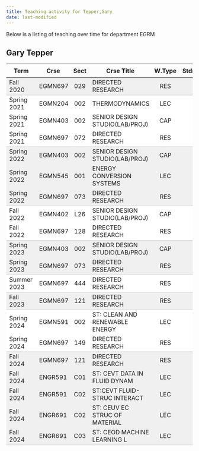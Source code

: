 ```yaml
---
title: Teaching activity for Tepper,Gary
date: last-modified
---
```


Below is a listing of teaching over time for department EGRM


## Gary Tepper

<style type="text/css">
#T_b036c table {
  width: 100%;
  border-collapse: collapse;
}
#T_b036c th {
  text-align: center;
  padding: 8px;
}
#T_b036c td:nth-child(1) {
  padding-right: 10px;
  text-align: left;
}
#T_b036c td:nth-child(2) {
  padding-right: 5px;
  text-align: left;
}
#T_b036c  td:nth-child(4) {
  padding-right: 5px;
  text-align: left;
}
#T_b036c td:nth-child(3) {
  text-align: center;
}
#T_b036c  td:nth-child(5) {
  text-align: center;
}
#T_b036c td:nth-child(6) {
  text-align: right;
}
#T_b036c  td:nth-child(7) {
  text-align: right;
}
#T_b036c_row0_col0, #T_b036c_row0_col1, #T_b036c_row0_col2, #T_b036c_row0_col3, #T_b036c_row0_col4, #T_b036c_row0_col5, #T_b036c_row0_col6, #T_b036c_row6_col0, #T_b036c_row6_col1, #T_b036c_row6_col2, #T_b036c_row6_col3, #T_b036c_row6_col4, #T_b036c_row6_col5, #T_b036c_row6_col6, #T_b036c_row10_col0, #T_b036c_row10_col1, #T_b036c_row10_col2, #T_b036c_row10_col3, #T_b036c_row10_col4, #T_b036c_row10_col5, #T_b036c_row10_col6, #T_b036c_row12_col0, #T_b036c_row12_col1, #T_b036c_row12_col2, #T_b036c_row12_col3, #T_b036c_row12_col4, #T_b036c_row12_col5, #T_b036c_row12_col6, #T_b036c_row19_col0, #T_b036c_row19_col1, #T_b036c_row19_col2, #T_b036c_row19_col3, #T_b036c_row19_col4, #T_b036c_row19_col5, #T_b036c_row19_col6 {
  background-color: #f0f0f0;
  border-bottom: 1px solid #ccc;
}
#T_b036c_row1_col0, #T_b036c_row1_col1, #T_b036c_row1_col2, #T_b036c_row1_col3, #T_b036c_row1_col4, #T_b036c_row1_col5, #T_b036c_row1_col6, #T_b036c_row2_col0, #T_b036c_row2_col1, #T_b036c_row2_col2, #T_b036c_row2_col3, #T_b036c_row2_col4, #T_b036c_row2_col5, #T_b036c_row2_col6, #T_b036c_row7_col0, #T_b036c_row7_col1, #T_b036c_row7_col2, #T_b036c_row7_col3, #T_b036c_row7_col4, #T_b036c_row7_col5, #T_b036c_row7_col6, #T_b036c_row13_col0, #T_b036c_row13_col1, #T_b036c_row13_col2, #T_b036c_row13_col3, #T_b036c_row13_col4, #T_b036c_row13_col5, #T_b036c_row13_col6 {
  background-color: #ffffff;
  border-bottom: none;
}
#T_b036c_row3_col0, #T_b036c_row3_col1, #T_b036c_row3_col2, #T_b036c_row3_col3, #T_b036c_row3_col4, #T_b036c_row3_col5, #T_b036c_row3_col6, #T_b036c_row8_col0, #T_b036c_row8_col1, #T_b036c_row8_col2, #T_b036c_row8_col3, #T_b036c_row8_col4, #T_b036c_row8_col5, #T_b036c_row8_col6, #T_b036c_row11_col0, #T_b036c_row11_col1, #T_b036c_row11_col2, #T_b036c_row11_col3, #T_b036c_row11_col4, #T_b036c_row11_col5, #T_b036c_row11_col6, #T_b036c_row14_col0, #T_b036c_row14_col1, #T_b036c_row14_col2, #T_b036c_row14_col3, #T_b036c_row14_col4, #T_b036c_row14_col5, #T_b036c_row14_col6 {
  background-color: #ffffff;
  border-bottom: 1px solid #ccc;
}
#T_b036c_row4_col0, #T_b036c_row4_col1, #T_b036c_row4_col2, #T_b036c_row4_col3, #T_b036c_row4_col4, #T_b036c_row4_col5, #T_b036c_row4_col6, #T_b036c_row5_col0, #T_b036c_row5_col1, #T_b036c_row5_col2, #T_b036c_row5_col3, #T_b036c_row5_col4, #T_b036c_row5_col5, #T_b036c_row5_col6, #T_b036c_row9_col0, #T_b036c_row9_col1, #T_b036c_row9_col2, #T_b036c_row9_col3, #T_b036c_row9_col4, #T_b036c_row9_col5, #T_b036c_row9_col6, #T_b036c_row15_col0, #T_b036c_row15_col1, #T_b036c_row15_col2, #T_b036c_row15_col3, #T_b036c_row15_col4, #T_b036c_row15_col5, #T_b036c_row15_col6, #T_b036c_row16_col0, #T_b036c_row16_col1, #T_b036c_row16_col2, #T_b036c_row16_col3, #T_b036c_row16_col4, #T_b036c_row16_col5, #T_b036c_row16_col6, #T_b036c_row17_col0, #T_b036c_row17_col1, #T_b036c_row17_col2, #T_b036c_row17_col3, #T_b036c_row17_col4, #T_b036c_row17_col5, #T_b036c_row17_col6, #T_b036c_row18_col0, #T_b036c_row18_col1, #T_b036c_row18_col2, #T_b036c_row18_col3, #T_b036c_row18_col4, #T_b036c_row18_col5, #T_b036c_row18_col6 {
  background-color: #f0f0f0;
  border-bottom: none;
}
</style>
<table id="T_b036c">
  <thead>
    <tr>
      <th id="T_b036c_level0_col0" class="col_heading level0 col0" >Term</th>
      <th id="T_b036c_level0_col1" class="col_heading level0 col1" >Crse</th>
      <th id="T_b036c_level0_col2" class="col_heading level0 col2" >Sect</th>
      <th id="T_b036c_level0_col3" class="col_heading level0 col3" >Crse Title</th>
      <th id="T_b036c_level0_col4" class="col_heading level0 col4" >W.Type</th>
      <th id="T_b036c_level0_col5" class="col_heading level0 col5" >Stdnts</th>
      <th id="T_b036c_level0_col6" class="col_heading level0 col6" >Hours</th>
    </tr>
  </thead>
  <tbody>
    <tr>
      <td id="T_b036c_row0_col0" class="data row0 col0" >Fall 2020</td>
      <td id="T_b036c_row0_col1" class="data row0 col1" >EGMN697</td>
      <td id="T_b036c_row0_col2" class="data row0 col2" >029</td>
      <td id="T_b036c_row0_col3" class="data row0 col3" >DIRECTED RESEARCH</td>
      <td id="T_b036c_row0_col4" class="data row0 col4" >RES</td>
      <td id="T_b036c_row0_col5" class="data row0 col5" >1</td>
      <td id="T_b036c_row0_col6" class="data row0 col6" >9</td>
    </tr>
    <tr>
      <td id="T_b036c_row1_col0" class="data row1 col0" >Spring 2021</td>
      <td id="T_b036c_row1_col1" class="data row1 col1" >EGMN204</td>
      <td id="T_b036c_row1_col2" class="data row1 col2" >002</td>
      <td id="T_b036c_row1_col3" class="data row1 col3" >THERMODYNAMICS</td>
      <td id="T_b036c_row1_col4" class="data row1 col4" >LEC</td>
      <td id="T_b036c_row1_col5" class="data row1 col5" >80</td>
      <td id="T_b036c_row1_col6" class="data row1 col6" >240</td>
    </tr>
    <tr>
      <td id="T_b036c_row2_col0" class="data row2 col0" >Spring 2021</td>
      <td id="T_b036c_row2_col1" class="data row2 col1" >EGMN403</td>
      <td id="T_b036c_row2_col2" class="data row2 col2" >002</td>
      <td id="T_b036c_row2_col3" class="data row2 col3" >SENIOR DESIGN STUDIO(LAB/PROJ)</td>
      <td id="T_b036c_row2_col4" class="data row2 col4" >CAP</td>
      <td id="T_b036c_row2_col5" class="data row2 col5" >2</td>
      <td id="T_b036c_row2_col6" class="data row2 col6" >4</td>
    </tr>
    <tr>
      <td id="T_b036c_row3_col0" class="data row3 col0" >Spring 2021</td>
      <td id="T_b036c_row3_col1" class="data row3 col1" >EGMN697</td>
      <td id="T_b036c_row3_col2" class="data row3 col2" >072</td>
      <td id="T_b036c_row3_col3" class="data row3 col3" >DIRECTED RESEARCH</td>
      <td id="T_b036c_row3_col4" class="data row3 col4" >RES</td>
      <td id="T_b036c_row3_col5" class="data row3 col5" >1</td>
      <td id="T_b036c_row3_col6" class="data row3 col6" >9</td>
    </tr>
    <tr>
      <td id="T_b036c_row4_col0" class="data row4 col0" >Spring 2022</td>
      <td id="T_b036c_row4_col1" class="data row4 col1" >EGMN403</td>
      <td id="T_b036c_row4_col2" class="data row4 col2" >002</td>
      <td id="T_b036c_row4_col3" class="data row4 col3" >SENIOR DESIGN STUDIO(LAB/PROJ)</td>
      <td id="T_b036c_row4_col4" class="data row4 col4" >CAP</td>
      <td id="T_b036c_row4_col5" class="data row4 col5" >10</td>
      <td id="T_b036c_row4_col6" class="data row4 col6" >20</td>
    </tr>
    <tr>
      <td id="T_b036c_row5_col0" class="data row5 col0" >Spring 2022</td>
      <td id="T_b036c_row5_col1" class="data row5 col1" >EGMN545</td>
      <td id="T_b036c_row5_col2" class="data row5 col2" >001</td>
      <td id="T_b036c_row5_col3" class="data row5 col3" >ENERGY CONVERSION SYSTEMS</td>
      <td id="T_b036c_row5_col4" class="data row5 col4" >LEC</td>
      <td id="T_b036c_row5_col5" class="data row5 col5" >12</td>
      <td id="T_b036c_row5_col6" class="data row5 col6" >36</td>
    </tr>
    <tr>
      <td id="T_b036c_row6_col0" class="data row6 col0" >Spring 2022</td>
      <td id="T_b036c_row6_col1" class="data row6 col1" >EGMN697</td>
      <td id="T_b036c_row6_col2" class="data row6 col2" >073</td>
      <td id="T_b036c_row6_col3" class="data row6 col3" >DIRECTED RESEARCH</td>
      <td id="T_b036c_row6_col4" class="data row6 col4" >RES</td>
      <td id="T_b036c_row6_col5" class="data row6 col5" >1</td>
      <td id="T_b036c_row6_col6" class="data row6 col6" >6</td>
    </tr>
    <tr>
      <td id="T_b036c_row7_col0" class="data row7 col0" >Fall 2022</td>
      <td id="T_b036c_row7_col1" class="data row7 col1" >EGMN402</td>
      <td id="T_b036c_row7_col2" class="data row7 col2" >L26</td>
      <td id="T_b036c_row7_col3" class="data row7 col3" >SENIOR DESIGN STUDIO(LAB/PROJ)</td>
      <td id="T_b036c_row7_col4" class="data row7 col4" >CAP</td>
      <td id="T_b036c_row7_col5" class="data row7 col5" >4</td>
      <td id="T_b036c_row7_col6" class="data row7 col6" >8</td>
    </tr>
    <tr>
      <td id="T_b036c_row8_col0" class="data row8 col0" >Fall 2022</td>
      <td id="T_b036c_row8_col1" class="data row8 col1" >EGMN697</td>
      <td id="T_b036c_row8_col2" class="data row8 col2" >128</td>
      <td id="T_b036c_row8_col3" class="data row8 col3" >DIRECTED RESEARCH</td>
      <td id="T_b036c_row8_col4" class="data row8 col4" >RES</td>
      <td id="T_b036c_row8_col5" class="data row8 col5" >1</td>
      <td id="T_b036c_row8_col6" class="data row8 col6" >3</td>
    </tr>
    <tr>
      <td id="T_b036c_row9_col0" class="data row9 col0" >Spring 2023</td>
      <td id="T_b036c_row9_col1" class="data row9 col1" >EGMN403</td>
      <td id="T_b036c_row9_col2" class="data row9 col2" >002</td>
      <td id="T_b036c_row9_col3" class="data row9 col3" >SENIOR DESIGN STUDIO(LAB/PROJ)</td>
      <td id="T_b036c_row9_col4" class="data row9 col4" >CAP</td>
      <td id="T_b036c_row9_col5" class="data row9 col5" >5</td>
      <td id="T_b036c_row9_col6" class="data row9 col6" >10</td>
    </tr>
    <tr>
      <td id="T_b036c_row10_col0" class="data row10 col0" >Spring 2023</td>
      <td id="T_b036c_row10_col1" class="data row10 col1" >EGMN697</td>
      <td id="T_b036c_row10_col2" class="data row10 col2" >073</td>
      <td id="T_b036c_row10_col3" class="data row10 col3" >DIRECTED RESEARCH</td>
      <td id="T_b036c_row10_col4" class="data row10 col4" >RES</td>
      <td id="T_b036c_row10_col5" class="data row10 col5" >1</td>
      <td id="T_b036c_row10_col6" class="data row10 col6" >6</td>
    </tr>
    <tr>
      <td id="T_b036c_row11_col0" class="data row11 col0" >Summer 2023</td>
      <td id="T_b036c_row11_col1" class="data row11 col1" >EGMN697</td>
      <td id="T_b036c_row11_col2" class="data row11 col2" >444</td>
      <td id="T_b036c_row11_col3" class="data row11 col3" >DIRECTED RESEARCH</td>
      <td id="T_b036c_row11_col4" class="data row11 col4" >RES</td>
      <td id="T_b036c_row11_col5" class="data row11 col5" >1</td>
      <td id="T_b036c_row11_col6" class="data row11 col6" >6</td>
    </tr>
    <tr>
      <td id="T_b036c_row12_col0" class="data row12 col0" >Fall 2023</td>
      <td id="T_b036c_row12_col1" class="data row12 col1" >EGMN697</td>
      <td id="T_b036c_row12_col2" class="data row12 col2" >121</td>
      <td id="T_b036c_row12_col3" class="data row12 col3" >DIRECTED RESEARCH</td>
      <td id="T_b036c_row12_col4" class="data row12 col4" >RES</td>
      <td id="T_b036c_row12_col5" class="data row12 col5" >1</td>
      <td id="T_b036c_row12_col6" class="data row12 col6" >6</td>
    </tr>
    <tr>
      <td id="T_b036c_row13_col0" class="data row13 col0" >Spring 2024</td>
      <td id="T_b036c_row13_col1" class="data row13 col1" >EGMN591</td>
      <td id="T_b036c_row13_col2" class="data row13 col2" >002</td>
      <td id="T_b036c_row13_col3" class="data row13 col3" >ST: CLEAN AND RENEWABLE ENERGY</td>
      <td id="T_b036c_row13_col4" class="data row13 col4" >LEC</td>
      <td id="T_b036c_row13_col5" class="data row13 col5" >21</td>
      <td id="T_b036c_row13_col6" class="data row13 col6" >63</td>
    </tr>
    <tr>
      <td id="T_b036c_row14_col0" class="data row14 col0" >Spring 2024</td>
      <td id="T_b036c_row14_col1" class="data row14 col1" >EGMN697</td>
      <td id="T_b036c_row14_col2" class="data row14 col2" >149</td>
      <td id="T_b036c_row14_col3" class="data row14 col3" >DIRECTED RESEARCH</td>
      <td id="T_b036c_row14_col4" class="data row14 col4" >RES</td>
      <td id="T_b036c_row14_col5" class="data row14 col5" >1</td>
      <td id="T_b036c_row14_col6" class="data row14 col6" >3</td>
    </tr>
    <tr>
      <td id="T_b036c_row15_col0" class="data row15 col0" >Fall 2024</td>
      <td id="T_b036c_row15_col1" class="data row15 col1" >EGMN697</td>
      <td id="T_b036c_row15_col2" class="data row15 col2" >121</td>
      <td id="T_b036c_row15_col3" class="data row15 col3" >DIRECTED RESEARCH</td>
      <td id="T_b036c_row15_col4" class="data row15 col4" >RES</td>
      <td id="T_b036c_row15_col5" class="data row15 col5" >1</td>
      <td id="T_b036c_row15_col6" class="data row15 col6" >6</td>
    </tr>
    <tr>
      <td id="T_b036c_row16_col0" class="data row16 col0" >Fall 2024</td>
      <td id="T_b036c_row16_col1" class="data row16 col1" >ENGR591</td>
      <td id="T_b036c_row16_col2" class="data row16 col2" >C01</td>
      <td id="T_b036c_row16_col3" class="data row16 col3" >ST: CEVT DATA IN FLUID DYNAM</td>
      <td id="T_b036c_row16_col4" class="data row16 col4" >LEC</td>
      <td id="T_b036c_row16_col5" class="data row16 col5" >3</td>
      <td id="T_b036c_row16_col6" class="data row16 col6" >9</td>
    </tr>
    <tr>
      <td id="T_b036c_row17_col0" class="data row17 col0" >Fall 2024</td>
      <td id="T_b036c_row17_col1" class="data row17 col1" >ENGR591</td>
      <td id="T_b036c_row17_col2" class="data row17 col2" >C02</td>
      <td id="T_b036c_row17_col3" class="data row17 col3" >ST:CEVT FLUID-STRUC INTERACT</td>
      <td id="T_b036c_row17_col4" class="data row17 col4" >LEC</td>
      <td id="T_b036c_row17_col5" class="data row17 col5" >1</td>
      <td id="T_b036c_row17_col6" class="data row17 col6" >3</td>
    </tr>
    <tr>
      <td id="T_b036c_row18_col0" class="data row18 col0" >Fall 2024</td>
      <td id="T_b036c_row18_col1" class="data row18 col1" >ENGR691</td>
      <td id="T_b036c_row18_col2" class="data row18 col2" >C02</td>
      <td id="T_b036c_row18_col3" class="data row18 col3" >ST: CEUV EC STRUC OF MATERIAL</td>
      <td id="T_b036c_row18_col4" class="data row18 col4" >LEC</td>
      <td id="T_b036c_row18_col5" class="data row18 col5" >1</td>
      <td id="T_b036c_row18_col6" class="data row18 col6" >3</td>
    </tr>
    <tr>
      <td id="T_b036c_row19_col0" class="data row19 col0" >Fall 2024</td>
      <td id="T_b036c_row19_col1" class="data row19 col1" >ENGR691</td>
      <td id="T_b036c_row19_col2" class="data row19 col2" >C03</td>
      <td id="T_b036c_row19_col3" class="data row19 col3" >ST: CEOD MACHINE LEARNING L</td>
      <td id="T_b036c_row19_col4" class="data row19 col4" >LEC</td>
      <td id="T_b036c_row19_col5" class="data row19 col5" >1</td>
      <td id="T_b036c_row19_col6" class="data row19 col6" >3</td>
    </tr>
  </tbody>
</table>


